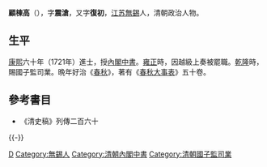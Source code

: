 '''顧棟高'''（{{bd|1679年||1759年|catIdx=G}}），字'''震滄'''，又字'''復初'''，[[江苏|江苏]][[無錫|無錫]]人，清朝政治人物。

== 生平 ==
[[康熙帝|康熙]]六十年（1721年）進士，授[[內閣中書|內閣中書]]。[[雍正帝|雍正]]時，因越級上奏被罷職。[[乾隆帝|乾隆]]時，賜國子監司業。晩年好治《[[春秋|春秋]]》，著有《[[春秋大事表|春秋大事表]]》五十卷。

== 參考書目 ==
*《清史稿》列傳二百六十

{{-}}
{{康熙六十年辛丑科殿試金榜}}
{{乾隆十六年辛未科特恩保舉經學}}
{{特授改補館職翰林}}

{{Authority control}}
{{DEFAULTSORT:Gu顧}}
[[Category:顧姓|D]]
[[Category:無錫人|Category:無錫人]]
[[Category:清朝內閣中書|Category:清朝內閣中書]]
[[Category:清朝國子監司業|Category:清朝國子監司業]]